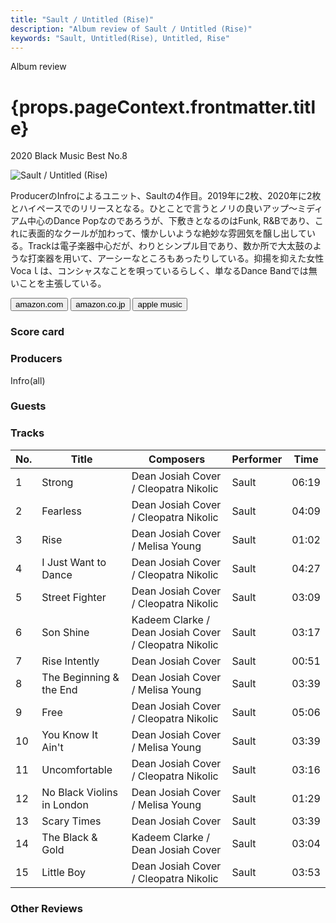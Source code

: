 ```yaml
---
title: "Sault / Untitled (Rise)"
description: "Album review of Sault / Untitled (Rise)"
keywords: "Sault, Untitled(Rise), Untitled, Rise"
---
```







<p className="largeP">Album review</p>
<h1 className="h1--no--margin">{props.pageContext.frontmatter.title}</h1>
<p className="largeP">
  <Link to="/best50/2020/">2020 Black Music Best No.8</Link>
</p>

<Row  className="image-card-group">
	<Column colMd={"3"} colLg={"4"} noGutterMdLeft="">
       <ImageCard>

![Sault / Untitled (Rise)](../../images/cd/sault1L.jpg)

</ImageCard>
	</Column>
	<Column colMd={"4"} colLg={"8"} noGutterMdLeft="">
	<p>
	ProducerのInfroによるユニット、Saultの4作目。2019年に2枚、2020年に2枚とハイペースでのリリースとなる。ひとことで言うとノリの良いアップ～ミディアム中心のDance Popなのであろうが、下敷きとなるのはFunk, R&Bであり、これに表面的なクールが加わって、懐かしいような絶妙な雰囲気を醸し出している。Trackは電子楽器中心だが、わりとシンプル目であり、数か所で大太鼓のような打楽器を用いて、アーシーなところもあったりしている。抑揚を抑えた女性Vocaｌは、コンシャスなことを唄っているらしく、単なるDance Bandでは無いことを主張している。
	</p>
	<div>
	  <Button className="button-right-mergin"  href="https://amzn.to/3ljiEAL" kind="primary" size="small" renderIcon={ArrowUpRight24}>
      amazon.com
    </Button>
    <Button className="button-right-mergin"  href="https://amzn.to/2Ve7RNt" kind="secondary" size="small" renderIcon={ArrowUpRight24}>
      amazon.co.jp
    </Button>
		<Button className="button-right-mergin"  href="https://apple.co/36ihVLS" kind="tertiary" size="small" renderIcon={ArrowUpRight24}>
      apple music
    </Button>
    <AdvJS2/>
	</div>
	</Column>
</Row>
<Row >
	<Column colMd={"4"} colLg={"4"} noGutterMdLeft="">
<div>
  <h3>Score card</h3>
	<SliderJS1 value="5" />
  <SliderJS2 value="2" />
	<SliderJS3 value="1" />
  <SliderJS4 value="9" />
</div>
</Column>
<Column colMd={"8"} colLg={"8"} noGutterMdLeft="">
<div>
<h3>Producers</h3>
<p>
Infro(all)
</p>
<h3>Guests</h3>
<p>
</p>
</div>
</Column>
</Row>

<h3>Tracks</h3>

| No. | Title                      | Composers                                             | Performer | Time  |
| --- | -------------------------- | ----------------------------------------------------- | --------- | ----- |
| 1   | Strong                     | Dean Josiah Cover / Cleopatra Nikolic                 | Sault     | 06:19 |
| 2   | Fearless                   | Dean Josiah Cover / Cleopatra Nikolic                 | Sault     | 04:09 |
| 3   | Rise                       | Dean Josiah Cover / Melisa Young                      | Sault     | 01:02 |
| 4   | I Just Want to Dance       | Dean Josiah Cover / Cleopatra Nikolic                 | Sault     | 04:27 |
| 5   | Street Fighter             | Dean Josiah Cover / Cleopatra Nikolic                 | Sault     | 03:09 |
| 6   | Son Shine                  | Kadeem Clarke / Dean Josiah Cover / Cleopatra Nikolic | Sault     | 03:17 |
| 7   | Rise Intently              | Dean Josiah Cover                                     | Sault     | 00:51 |
| 8   | The Beginning & the End    | Dean Josiah Cover / Melisa Young                      | Sault     | 03:39 |
| 9   | Free                       | Dean Josiah Cover / Cleopatra Nikolic                 | Sault     | 05:06 |
| 10  | You Know It Ain't          | Dean Josiah Cover / Melisa Young                      | Sault     | 03:39 |
| 11  | Uncomfortable              | Dean Josiah Cover / Cleopatra Nikolic                 | Sault     | 03:16 |
| 12  | No Black Violins in London | Dean Josiah Cover / Melisa Young                      | Sault     | 01:29 |
| 13  | Scary Times                | Dean Josiah Cover                                     | Sault     | 03:39 |
| 14  | The Black & Gold           | Kadeem Clarke / Dean Josiah Cover                     | Sault     | 03:04 |
| 15  | Little Boy                 | Dean Josiah Cover / Cleopatra Nikolic                 | Sault     | 03:53 |

<h3>Other Reviews</h3>

<Row>
  <Column colMd={3} colLg={3} noGutterMdLeft>
    <Review1 />
  </Column>
  <Column colMd={3} colLg={3} noGutterMdLeft>
    <Review2 />
  </Column>
</Row>

<Row>
  <Column colMd={3} colLg={3} noGutterMdLeft>
    <Review2_1 />
  </Column>
</Row>

<AdvJS3 />
